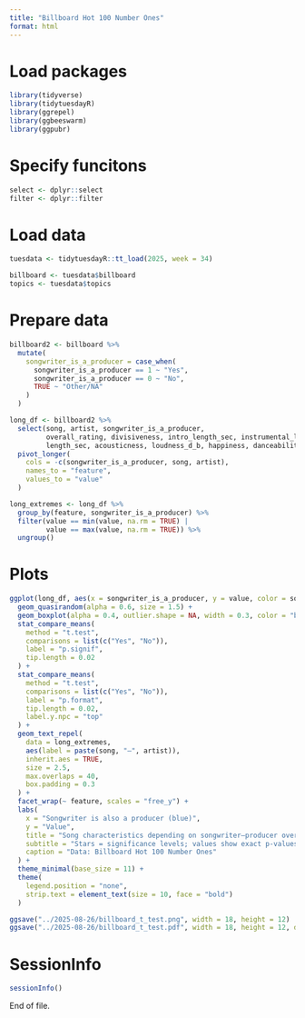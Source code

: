 ```yaml
---
title: "Billboard Hot 100 Number Ones"
format: html
---
```


# Load packages

```r
library(tidyverse)
library(tidytuesdayR)
library(ggrepel)
library(ggbeeswarm)
library(ggpubr)
```

# Specify funcitons

```r
select <- dplyr::select
filter <- dplyr::filter
```

# Load data

```r
tuesdata <- tidytuesdayR::tt_load(2025, week = 34)

billboard <- tuesdata$billboard
topics <- tuesdata$topics
```

# Prepare data

```r
billboard2 <- billboard %>%
  mutate(
    songwriter_is_a_producer = case_when(
      songwriter_is_a_producer == 1 ~ "Yes",
      songwriter_is_a_producer == 0 ~ "No",
      TRUE ~ "Other/NA"
    )
  )

long_df <- billboard2 %>%
  select(song, artist, songwriter_is_a_producer,
         overall_rating, divisiveness, intro_length_sec, instrumental_length_sec,
         length_sec, acousticness, loudness_d_b, happiness, danceability, energy, bpm) %>%
  pivot_longer(
    cols = -c(songwriter_is_a_producer, song, artist),
    names_to = "feature",
    values_to = "value"
  )

long_extremes <- long_df %>%
  group_by(feature, songwriter_is_a_producer) %>%
  filter(value == min(value, na.rm = TRUE) |
         value == max(value, na.rm = TRUE)) %>%
  ungroup()
```

# Plots

```r
ggplot(long_df, aes(x = songwriter_is_a_producer, y = value, color = songwriter_is_a_producer)) +
  geom_quasirandom(alpha = 0.6, size = 1.5) +
  geom_boxplot(alpha = 0.4, outlier.shape = NA, width = 0.3, color = "black", fill = "black") +
  stat_compare_means(
    method = "t.test",
    comparisons = list(c("Yes", "No")),
    label = "p.signif",
    tip.length = 0.02
  ) +
  stat_compare_means(
    method = "t.test",
    comparisons = list(c("Yes", "No")),
    label = "p.format",
    tip.length = 0.02,
    label.y.npc = "top"
  ) +
  geom_text_repel(
    data = long_extremes,
    aes(label = paste(song, "—", artist)),
    inherit.aes = TRUE,
    size = 2.5,
    max.overlaps = 40,
    box.padding = 0.3
  ) +
  facet_wrap(~ feature, scales = "free_y") +
  labs(
    x = "Songwriter is also a producer (blue)",
    y = "Value",
    title = "Song characteristics depending on songwriter–producer overlap",
    subtitle = "Stars = significance levels; values show exact p-values.\nLabeled songs are group extremes (min/max) per feature.",
    caption = "Data: Billboard Hot 100 Number Ones"
  ) +
  theme_minimal(base_size = 11) +
  theme(
    legend.position = "none",
    strip.text = element_text(size = 10, face = "bold")
  )

ggsave("../2025-08-26/billboard_t_test.png", width = 18, height = 12)
ggsave("../2025-08-26/billboard_t_test.pdf", width = 18, height = 12, dpi = 300)
```

# SessionInfo

```r
sessionInfo()
```

End of file.

